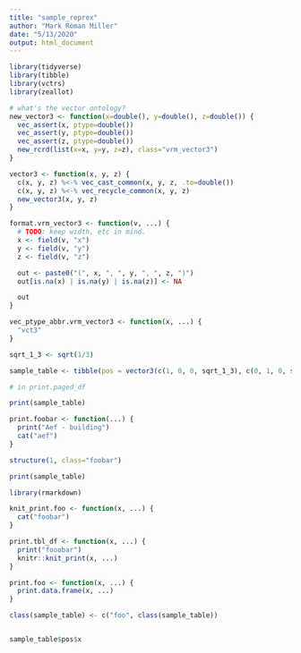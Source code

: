 ```yaml
---
title: "sample_reprex"
author: "Mark Roman Miller"
date: "5/13/2020"
output: html_document
---
```


```r
library(tidyverse)
library(tibble)
library(vctrs)
library(zeallot)

# what's the vector ontology?
new_vector3 <- function(x=double(), y=double(), z=double()) {
  vec_assert(x, ptype=double())
  vec_assert(y, ptype=double())
  vec_assert(z, ptype=double())
  new_rcrd(list(x=x, y=y, z=z), class="vrm_vector3")
}

vector3 <- function(x, y, z) {
  c(x, y, z) %<-% vec_cast_common(x, y, z, .to=double())
  c(x, y, z) %<-% vec_recycle_common(x, y, z)
  new_vector3(x, y, z)
}

format.vrm_vector3 <- function(v, ...) {
  # TODO: keep width, etc in mind.
  x <- field(v, "x")
  y <- field(v, "y")
  z <- field(v, "z")

  out <- paste0("(", x, ", ", y, ", ", z, ")")
  out[is.na(x) | is.na(y) | is.na(z)] <- NA

  out
}

vec_ptype_abbr.vrm_vector3 <- function(x, ...) {
  "vct3"
}

sqrt_1_3 <- sqrt(1/3)

sample_table <- tibble(pos = vector3(c(1, 0, 0, sqrt_1_3), c(0, 1, 0, sqrt_1_3), c(0, 0, 1, sqrt_1_3)))

# in print.paged_df

print(sample_table)

print.foobar <- function(...) {
  print("Aef - building")
  cat("aef")
}

structure(1, class="foobar")

print(sample_table)
```











```r
library(rmarkdown)

knit_print.foo <- function(x, ...) {
  cat("foobar")
}

print.tbl_df <- function(x, ...) {
  print("fooobar")
  knitr::knit_print(x, ...)
}

print.foo <- function(x, ...) {
  print.data.frame(x, ...)
}

class(sample_table) <- c("foo", class(sample_table))


sample_table$pos$x


```
